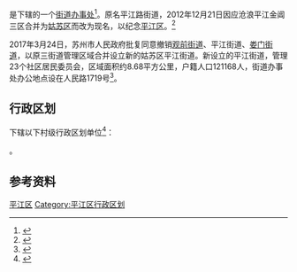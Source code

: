 {{中国乡级行政区
|景观照片文件名 = A stone arch bridge in Pingjiang Road, Suzhou.jpg
|景观照片描述 = [[平江路_(苏州街道)|平江路]]
|旧称 = 平江路街道
|地名出处 = [[平江区|平江区]]（见[[平江区#历史|平江区#历史]]）
|建置时间 = 2012年12月21日
|32/05/08/008/000}}

'''{{PAGENAMEBASE}}'''是{{PRC admin/fullname|32/05/08/008/000|3}}下辖的一个[[街道办事处|街道办事处]]<ref>{{PRC admin/ref sgc|{{PRC admin/parent|32/05/08/008/000}}}}</ref>。原名平江路街道，2012年12月21日因应沧浪平江金阊三区合并为[[姑苏区|姑苏区]]而改为现名，以纪念[[平江区|平江区]]。<ref>{{cite news|url=http://js.people.com.cn/html/2012/12/22/195377.html|title="平江沧浪金阊"地名保留 传承给姑苏区3个街道|accessdate=2012-12-25|newspaper=苏州新闻网|date=2012-12-22|archive-date=2016-03-04|archive-url=https://web.archive.org/web/20160304095025/http://js.people.com.cn/html/2012/12/22/195377.html|dead-url=no}}</ref>

2017年3月24日，苏州市人民政府批复同意撤销[[观前街道|观前街道]]、平江街道、[[娄门街道|娄门街道]]，以原三街道管理区域合并设立新的姑苏区平江街道。新设立的平江街道，管理23个社区居民委员会，区域面积约8.68平方公里，户籍人口121168人，街道办事处办公地点设在人民路1719号<ref>{{Cite web |url=http://www.zfxxgk.suzhou.gov.cn/sxqzf/szsrmzf/201703/t20170328_856500.html |title=《苏州市人民政府关于同意姑苏区街道行政区划调整的批复》（苏府复〔2017〕19号） |access-date=2018-05-21 |archive-url=https://web.archive.org/web/20180521191809/http://www.zfxxgk.suzhou.gov.cn/sxqzf/szsrmzf/201703/t20170328_856500.html |archive-date=2018-05-21 |dead-url=yes }}</ref>。

== 行政区划 ==
{{PAGENAMEBASE}}下辖以下村级行政区划单位<ref>{{PRC admin/ref sgc|32/05/08/008/000}}</ref>：

{{PRC admin/children|32/05/08/008/000}}。

== 参考资料 ==
{{reflist}}

{{江苏省苏州市平江区行政区划}}
{{江苏行政区划小作品}}

[[Category:苏州市街道|平江区]]
[[Category:平江区行政区划|Category:平江区行政区划]]